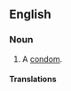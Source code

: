 ==English==

===Noun===
{{en-noun|sg=[[french]] [[letter]]}}

# {{idiomatic|euphemistic}} A [[condom]].

====Translations====
{{trans-see|condom}}